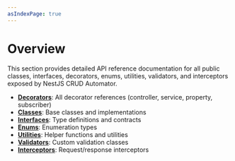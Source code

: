 ```yaml
---
asIndexPage: true
---
```


# Overview

This section provides detailed API reference documentation for all public classes, interfaces, decorators, enums, utilities, validators, and interceptors exposed by NestJS CRUD Automator.

- **[Decorators](/docs/nestjs-crud-automator/api-reference/decorators)**: All decorator references (controller, service, property, subscriber)
- **[Classes](/docs/nestjs-crud-automator/api-reference/classes)**: Base classes and implementations
- **[Interfaces](/docs/nestjs-crud-automator/api-reference/interfaces)**: Type definitions and contracts
- **[Enums](/docs/nestjs-crud-automator/api-reference/enums)**: Enumeration types
- **[Utilities](/docs/nestjs-crud-automator/api-reference/utilities)**: Helper functions and utilities
- **[Validators](/docs/nestjs-crud-automator/api-reference/validators)**: Custom validation classes
- **[Interceptors](/docs/nestjs-crud-automator/api-reference/interceptors)**: Request/response interceptors
